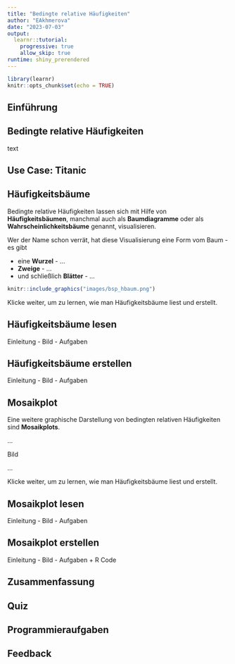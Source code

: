 ```yaml
---
title: "Bedingte relative Häufigkeiten"
author: "EAkhmerova"
date: "2023-07-03"
output:
  learnr::tutorial:
    progressive: true
    allow_skip: true
runtime: shiny_prerendered
---
```


```r
library(learnr)
knitr::opts_chunk$set(echo = TRUE)
```

## Einführung



## Bedingte relative Häufigkeiten

text

## Use Case: Titanic

## Häufigkeitsbäume

Bedingte relative Häufigkeiten lassen sich mit Hilfe von **Häufigkeitsbäumen**, manchmal auch als **Baumdiagramme** oder als **Wahrscheinlichkeitsbäume** genannt, visualisieren.

Wer der Name schon verrät, hat diese Visualisierung eine Form vom Baum - es gibt

- eine **Wurzel** - ...
- **Zweige** - ...
- und schließlich **Blätter** - ...

```r
knitr::include_graphics("images/bsp_hbaum.png")
```

Klicke weiter, um zu lernen, wie man Häufigkeitsbäume liest und erstellt.

## Häufigkeitsbäume lesen

Einleitung - Bild - Aufgaben

## Häufigkeitsbäume erstellen

Einleitung - Bild - Aufgaben

## Mosaikplot

Eine weitere graphische Darstellung von bedingten relativen Häufigkeiten sind **Mosaikplots**.

...

Bild

...

Klicke weiter, um zu lernen, wie man Häufigkeitsbäume liest und erstellt.

## Mosaikplot lesen

Einleitung - Bild - Aufgaben

## Mosaikplot erstellen

Einleitung - Bild - Aufgaben + R Code

## Zusammenfassung

## Quiz

## Programmieraufgaben

## Feedback

